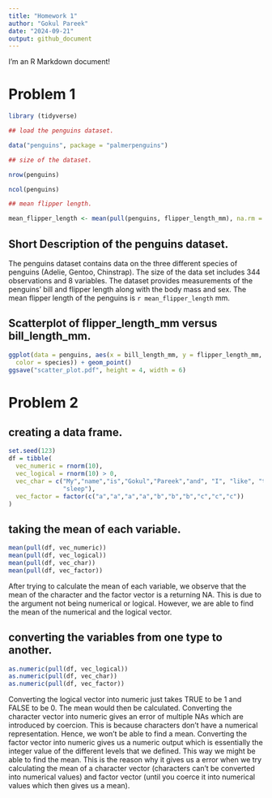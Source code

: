 ```yaml
---
title: "Homework 1"
author: "Gokul Pareek"
date: "2024-09-21"
output: github_document
---
```


I'm an R Markdown document!

# Problem 1

```r
library (tidyverse)

## load the penguins dataset.

data("penguins", package = "palmerpenguins")

## size of the dataset.

nrow(penguins)

ncol(penguins)

## mean flipper length.

mean_flipper_length <- mean(pull(penguins, flipper_length_mm), na.rm = TRUE)
```

## Short Description of the penguins dataset.

The penguins dataset contains data on the three different species of penguins (Adelie, Gentoo, Chinstrap). The size of the data set includes 344 observations and 8 variables. The dataset provides measurements of the penguins' bill and flipper length along with the body mass and sex. The mean flipper length of the penguins is `r mean_flipper_length` mm.

## Scatterplot of flipper_length_mm versus bill_length_mm.

```r

ggplot(data = penguins, aes(x = bill_length_mm, y = flipper_length_mm, 
  color = species)) + geom_point()
ggsave("scatter_plot.pdf", height = 4, width = 6)

```

# Problem 2

## creating a data frame.

```r
set.seed(123)
df = tibble(
  vec_numeric = rnorm(10),
  vec_logical = rnorm(10) > 0,
  vec_char = c("My","name","is","Gokul","Pareek","and", "I", "like", "to", 
               "sleep"),
  vec_factor = factor(c("a","a","a","a","b","b","b","c","c","c"))
)
```

## taking the mean of each variable.

```r

mean(pull(df, vec_numeric))
mean(pull(df, vec_logical))
mean(pull(df, vec_char))
mean(pull(df, vec_factor))

```

After trying to calculate the mean of each variable, we observe that the mean of the character and the factor vector is a returning NA. This is due to the argument not being numerical or logical. However, we are able to find the mean of the numerical and the logical vector.

## converting the variables from one type to another.

```r

as.numeric(pull(df, vec_logical))
as.numeric(pull(df, vec_char))
as.numeric(pull(df, vec_factor))

```

Converting the logical vector into numeric just takes TRUE to be 1 and FALSE to be 0. The mean would then be calculated. Converting the character vector into numeric gives an error of multiple NAs which are introduced by coercion. This is because characters don't have a numerical representation. Hence, we won't be able to find a mean. Converting the factor vector into numeric gives us a numeric output which is essentially the integer value of the different levels that we defined. This way we might be able to find the mean. This is the reason why it gives us a error when we try calculating the mean of a character vector (characters can't be converted into numerical values) and factor vector (until you coerce it into numerical values which then gives us a mean).
